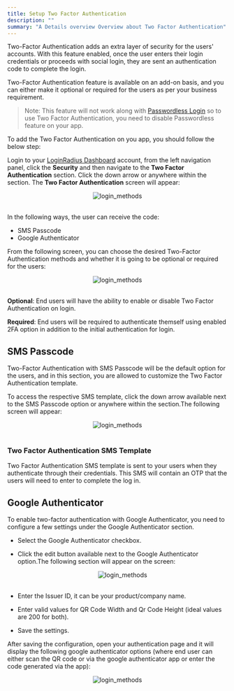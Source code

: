 ```yaml
---
title: Setup Two Factor Authentication
description: ""
summary: "A Details overview Overview about Two Factor Authentication"
---
```


Two-Factor Authentication adds an extra layer of security for the users' accounts. With this feature enabled, once the user enters their login credentials or proceeds with social login, they are sent an authentication code to complete the login. 

Two-Factor Authentication feature is available on an add-on basis, and you can either make it optional or required for the users as per your business requirement.

> Note: This feature will not work along with [Passwordless Login](/howto/manage-passwordless-login/) so to use Two Factor Authentication, you need to disable Passwordless feature on your app.

To add the Two Factor Authentication on you app, you should follow the below step:

Login to your [LoginRadius Dashboard](https://dashboard.loginradius.com/dashboard) account, from the left navigation panel, click the **Security** and then navigate to the **Two Factor Authentication** section.  Click the down arrow or anywhere within the section. The **Two Factor Authentication** screen will appear:

<div style="text-align:center">
  <img src="../assets/howto/setup-two-factor-authentication/2fa.png" alt="login_methods" />
</div>
<br/>

In the following ways, the user can receive the code:

- SMS Passcode
- Google Authenticator

From the following screen, you can choose the desired Two-Factor Authentication methods and whether it is going to be optional or required for the users:

<div style="text-align:center">
  <img src="../assets/howto/setup-two-factor-authentication/main.png" alt="login_methods" />
</div>
<br/>


**Optional**: End users will have the ability to enable or disable Two Factor Authentication on login.

**Required**: End users will be required to authenticate themself using enabled 2FA option in addition to the initial authentication for login.

## SMS Passcode

Two-Factor Authentication with SMS Passcode will be the default option for the users, and in this section, you are allowed to customize the Two Factor Authentication template.

To access the respective SMS template, click the down arrow available next to the SMS Passcode option or anywhere within the section.The following screen will appear:

<div style="text-align:center">
  <img src="../assets/howto/setup-two-factor-authentication/onetimepasscode.png" alt="login_methods" />
</div>
<br/>

### Two Factor Authentication SMS Template

Two Factor Authentication SMS template is sent to your users when they authenticate through their credentials. This SMS will contain an OTP that the users will need to enter to complete the log in.

## Google Authenticator

To enable two-factor authentication with Google Authenticator, you need to configure a few settings under the Google Authenticator section.

- Select the Google Authenticator checkbox.
- Click the edit button available next to the Google Authenticator option.The following section will appear on the screen:

    <div style="text-align:center">
        <img src="../assets/howto/setup-two-factor-authentication/googleauth.png" alt="login_methods" />
    </div>
    <br/>
    
- Enter the Issuer ID, it can be your product/company name.
- Enter valid values for QR Code Width and Qr Code Height (ideal values are 200 for both).
- Save the settings.

After saving the configuration, open your authentication page and it will display the following google authenticator options (where end user can either scan the QR code or via the google authenticator app or enter the code generated via the app): 

<div style="text-align:center">
  <img src="../assets/howto/setup-two-factor-authentication/google-auth-page.png" alt="login_methods" />
</div>
<br/>